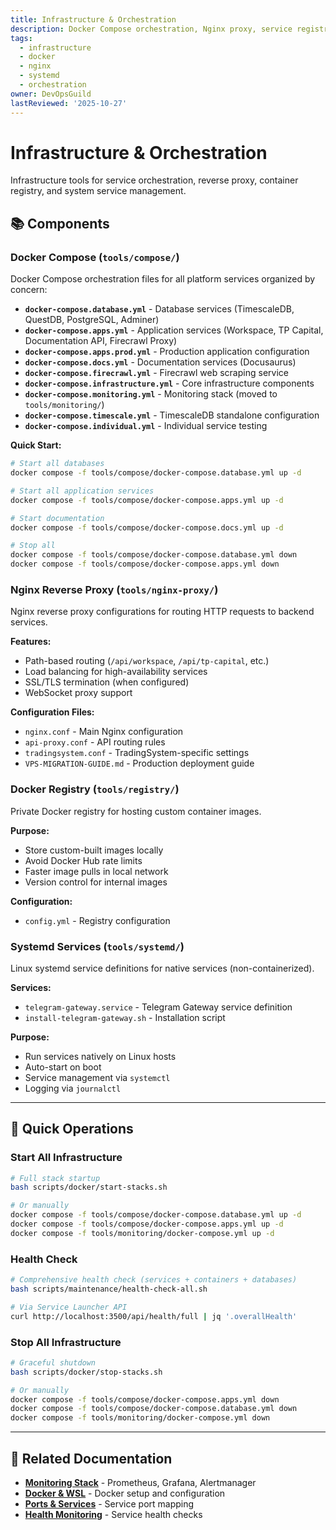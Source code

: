 ```yaml
---
title: Infrastructure & Orchestration
description: Docker Compose orchestration, Nginx proxy, service registry, and systemd services
tags:
  - infrastructure
  - docker
  - nginx
  - systemd
  - orchestration
owner: DevOpsGuild
lastReviewed: '2025-10-27'
---
```


# Infrastructure & Orchestration

Infrastructure tools for service orchestration, reverse proxy, container registry, and system service management.

## 📚 Components

### Docker Compose (`tools/compose/`)

Docker Compose orchestration files for all platform services organized by concern:

- **`docker-compose.database.yml`** - Database services (TimescaleDB, QuestDB, PostgreSQL, Adminer)
- **`docker-compose.apps.yml`** - Application services (Workspace, TP Capital, Documentation API, Firecrawl Proxy)
- **`docker-compose.apps.prod.yml`** - Production application configuration
- **`docker-compose.docs.yml`** - Documentation services (Docusaurus)
- **`docker-compose.firecrawl.yml`** - Firecrawl web scraping service
- **`docker-compose.infrastructure.yml`** - Core infrastructure components
- **`docker-compose.monitoring.yml`** - Monitoring stack (moved to `tools/monitoring/`)
- **`docker-compose.timescale.yml`** - TimescaleDB standalone configuration
- **`docker-compose.individual.yml`** - Individual service testing

**Quick Start:**

```bash
# Start all databases
docker compose -f tools/compose/docker-compose.database.yml up -d

# Start all application services
docker compose -f tools/compose/docker-compose.apps.yml up -d

# Start documentation
docker compose -f tools/compose/docker-compose.docs.yml up -d

# Stop all
docker compose -f tools/compose/docker-compose.database.yml down
docker compose -f tools/compose/docker-compose.apps.yml down
```

### Nginx Reverse Proxy (`tools/nginx-proxy/`)

Nginx reverse proxy configurations for routing HTTP requests to backend services.

**Features:**
- Path-based routing (`/api/workspace`, `/api/tp-capital`, etc.)
- Load balancing for high-availability services
- SSL/TLS termination (when configured)
- WebSocket proxy support

**Configuration Files:**
- `nginx.conf` - Main Nginx configuration
- `api-proxy.conf` - API routing rules
- `tradingsystem.conf` - TradingSystem-specific settings
- `VPS-MIGRATION-GUIDE.md` - Production deployment guide

### Docker Registry (`tools/registry/`)

Private Docker registry for hosting custom container images.

**Purpose:**
- Store custom-built images locally
- Avoid Docker Hub rate limits
- Faster image pulls in local network
- Version control for internal images

**Configuration:**
- `config.yml` - Registry configuration

### Systemd Services (`tools/systemd/`)

Linux systemd service definitions for native services (non-containerized).

**Services:**
- `telegram-gateway.service` - Telegram Gateway service definition
- `install-telegram-gateway.sh` - Installation script

**Purpose:**
- Run services natively on Linux hosts
- Auto-start on boot
- Service management via `systemctl`
- Logging via `journalctl`

---

## 🚀 Quick Operations

### Start All Infrastructure

```bash
# Full stack startup
bash scripts/docker/start-stacks.sh

# Or manually
docker compose -f tools/compose/docker-compose.database.yml up -d
docker compose -f tools/compose/docker-compose.apps.yml up -d
docker compose -f tools/monitoring/docker-compose.yml up -d
```

### Health Check

```bash
# Comprehensive health check (services + containers + databases)
bash scripts/maintenance/health-check-all.sh

# Via Service Launcher API
curl http://localhost:3500/api/health/full | jq '.overallHealth'
```

### Stop All Infrastructure

```bash
# Graceful shutdown
bash scripts/docker/stop-stacks.sh

# Or manually
docker compose -f tools/compose/docker-compose.apps.yml down
docker compose -f tools/compose/docker-compose.database.yml down
docker compose -f tools/monitoring/docker-compose.yml down
```

---

## 📖 Related Documentation

- **[Monitoring Stack](/tools/monitoring/overview)** - Prometheus, Grafana, Alertmanager
- **[Docker & WSL](/tools/runtime/docker-wsl/overview)** - Docker setup and configuration
- **[Ports & Services](/tools/ports-services/overview)** - Service port mapping
- **[Health Monitoring](/tools/ports-services/overview)** - Service health checks
